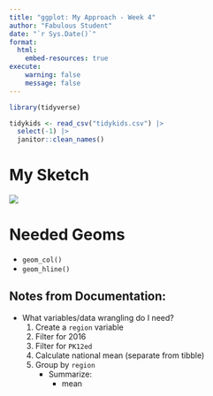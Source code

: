 ```yaml
---
title: "ggplot: My Approach - Week 4"
author: "Fabulous Student"
date: "`r Sys.Date()`"
format:
  html:
    embed-resources: true
execute:
    warning: false
    message: false
---
```


```r
library(tidyverse)
```


```r
tidykids <- read_csv("tidykids.csv") |>
  select(-1) |>
  janitor::clean_names()
```

<!-------------------------------- Sketch ------------------------------------->

# My Sketch

![](excalidraw_sketch.png)
<!--------------------------------- Geoms ------------------------------------->

# Needed Geoms

- `geom_col()`
- `geom_hline()`

## Notes from Documentation:

<!----------------------------- Data Wrangling -------------------------------->

- What variables/data wrangling do I need?
    1. Create a `region` variable
    2. Filter for 2016
    3. Filter for `PK12ed`
    4. Calculate national mean (separate from tibble)
    5. Group by `region`
        - Summarize:
            - mean
    
```r

```

```r

```

```r

```

```r

```

```r

```
